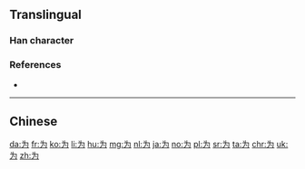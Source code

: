 {{also|爲}}<!-- may be replaced by zh-forms -->
==Translingual==
{{stroke order|type=animate}}

===Han character===
{{Han char|rn=3|rad=丶|as=03|sn=4|four=34027|canj=IKSI}}

===References===
* {{Han ref|kx=0080.191|hdz=10044.020|uh=4E3A|ud=20026}}

----

==Chinese==
{{zh-see|為}}

[[da:为]]
[[fr:为]]
[[ko:为]]
[[li:为]]
[[hu:为]]
[[mg:为]]
[[nl:为]]
[[ja:为]]
[[no:为]]
[[pl:为]]
[[sr:为]]
[[ta:为]]
[[chr:为]]
[[uk:为]]
[[zh:为]]